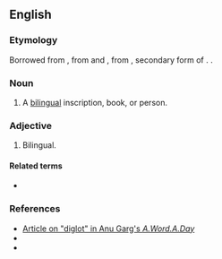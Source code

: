 ==English==

===Etymology===
Borrowed from {{bor|en|grc|δίγλωττις||two-tongued}}, from {{m|grc|δίς||twice}} and {{m|grc|γλωττίς}}, from {{m|grc|γλῶττα}}, secondary form of {{m|grc|γλῶσσα||tongue, language}}. {{confix|en|di|glot}}.

===Noun===
{{en-noun}}

# A [[bilingual]] inscription, book, or person.

===Adjective===
{{en-adj|-}}

# Bilingual.

====Related terms====
* {{l|en|polyglot}}

===References===
* [http://wordsmith.org/words/diglot.html Article on "diglot" in Anu Garg's ''A.Word.A.Day'']
* {{R:svenska.se|saob|glottis}}
* {{R:svenska.se|saob|glosa}}